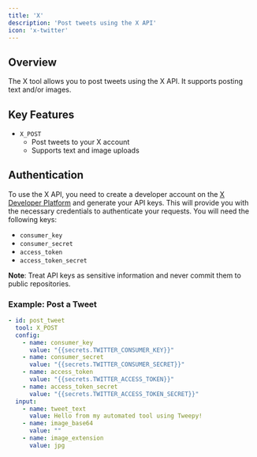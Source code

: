 ```yaml
---
title: 'X'
description: 'Post tweets using the X API'
icon: 'x-twitter'
---
```



## Overview
The X tool allows you to post tweets using the X API. It supports posting text and/or images.

## Key Features
- `X_POST`
  - Post tweets to your X account
  - Supports text and image uploads

## Authentication

To use the X API, you need to create a developer account on the [X Developer Platform](https://developer.x.com/) and generate your API keys. This will provide you with the necessary credentials to authenticate your requests. You will need the following keys:
- `consumer_key`
- `consumer_secret`
- `access_token`
- `access_token_secret`

**Note**: Treat API keys as sensitive information and never commit them to public repositories.

### Example: Post a Tweet
```yaml
- id: post_tweet
  tool: X_POST
  config:
    - name: consumer_key
      value: "{{secrets.TWITTER_CONSUMER_KEY}}"
    - name: consumer_secret
      value: "{{secrets.TWITTER_CONSUMER_SECRET}}"
    - name: access_token
      value: "{{secrets.TWITTER_ACCESS_TOKEN}}"
    - name: access_token_secret
      value: "{{secrets.TWITTER_ACCESS_TOKEN_SECRET}}"
  input:
    - name: tweet_text
      value: Hello from my automated tool using Tweepy!
    - name: image_base64
      value: ""
    - name: image_extension
      value: jpg
```
